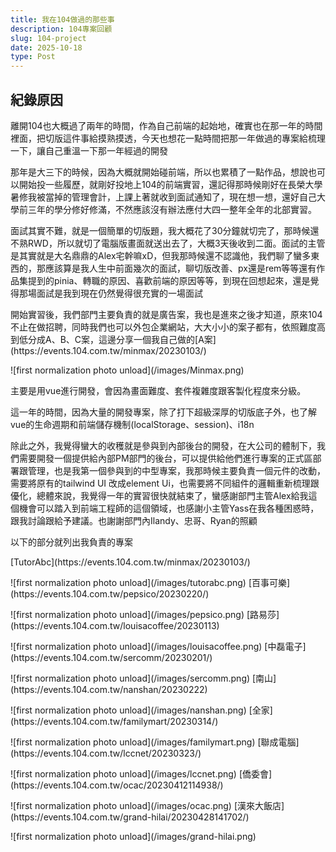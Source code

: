 ```yaml
---
title: 我在104做過的那些事
description: 104專案回顧
slug: 104-project
date: 2025-10-18
type: Post
---
```


## 紀錄原因

<p>離開104也大概過了兩年的時間，作為自己前端的起始地，確實也在那一年的時間裡面，把切版這件事給摸熟摸透，今天也想花一點時間把那一年做過的專案給梳理一下，讓自己重溫一下那一年經過的開發</p>

<p>那年是大三下的時候，因為大概就開始碰前端，所以也累積了一點作品，想說也可以開始投一些履歷，就剛好投地上104的前端實習，還記得那時候剛好在長榮大學暑修我被當掉的管理會計，上課上著就收到面試通知了，現在想一想，還好自己大學前三年的學分修好修滿，不然應該沒有辦法應付大四一整年全年的北部實習。</p>

<p>面試其實不難，就是一個簡單的切版題，我大概花了30分鐘就切完了，那時候還不熟RWD，所以就切了電腦版畫面就送出去了，大概3天後收到二面。面試的主管是其實就是大名鼎鼎的Alex宅幹嘛xD，但我那時候還不認識他，我們聊了蠻多東西的，那應該算是我人生中前面幾次的面試，聊切版改善、px還是rem等等還有作品集提到的pinia、轉職的原因、喜歡前端的原因等等，到現在回想起來，還是覺得那場面試是我到現在仍然覺得很充實的一場面試</p>

<p>開始實習後，我們部門主要負責的就是廣告案，我也是進來之後才知道，原來104不止在做招聘，同時我們也可以外包企業網站，大大小小的案子都有，依照難度高到低分成A、B、C案，這邊分享一個我自己做的[A案](https://events.104.com.tw/minmax/20230103/)</p>
![first normalization photo unload](/images/Minmax.png)
<p>主要是用vue進行開發，會因為畫面難度、套件複雜度跟客製化程度來分級。</p>
<p>這一年的時間，因為大量的開發專案，除了打下超級深厚的切版底子外，也了解vue的生命週期和前端儲存機制(localStorage、session)、i18n</p>
<p>除此之外，我覺得蠻大的收穫就是參與到內部後台的開發，在大公司的體制下，我們需要開發一個提供給內部PM部門的後台，可以提供給他們進行專案的正式區部署跟管理，也是我第一個參與到的中型專案，我那時候主要負責一個元件的改動，需要將原有的tailwind UI 改成element Ui，也需要將不同組件的邏輯重新梳理跟優化，總體來說，我覺得一年的實習很快就結束了，蠻感謝部門主管Alex給我這個機會可以踏入到前端工程師的這個領域，也感謝小主管Yass在我各種困惑時，跟我討論跟給予建議。也謝謝部門內Ilandy、忠哥、Ryan的照顧</p>

<p>以下的部分就列出我負責的專案</p>
[TutorAbc](https://events.104.com.tw/minmax/20230103/)</p>
![first normalization photo unload](/images/tutorabc.png)
[百事可樂](https://events.104.com.tw/pepsico/20230220/)</p>
![first normalization photo unload](/images/pepsico.png)
[路易莎](https://events.104.com.tw/louisacoffee/20230113)</p>
![first normalization photo unload](/images/louisacoffee.png)
[中磊電子](https://events.104.com.tw/sercomm/20230201/)</p>
![first normalization photo unload](/images/sercomm.png)
[南山](https://events.104.com.tw/nanshan/20230222)</p>
![first normalization photo unload](/images/nanshan.png)
[全家](https://events.104.com.tw/familymart/20230314/)</p>
![first normalization photo unload](/images/familymart.png)
[聯成電腦](https://events.104.com.tw/lccnet/20230323/)</p>
![first normalization photo unload](/images/lccnet.png)
[僑委會](https://events.104.com.tw/ocac/20230412114938/)</p>
![first normalization photo unload](/images/ocac.png)
[漢來大飯店](https://events.104.com.tw/grand-hilai/20230428141702/)</p>
![first normalization photo unload](/images/grand-hilai.png)